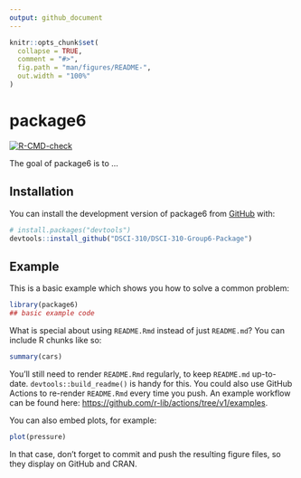 ```yaml
---
output: github_document
---
```


<!-- README.md is generated from README.Rmd. Please edit that file -->

```r
knitr::opts_chunk$set(
  collapse = TRUE,
  comment = "#>",
  fig.path = "man/figures/README-",
  out.width = "100%"
)
```

# package6

<!-- badges: start -->
[![R-CMD-check](https://github.com/DSCI-310/DSCI-310-Group-6-Package/workflows/R-CMD-check/badge.svg)](https://github.com/DSCI-310/DSCI-310-Group-6-Package/actions)
<!-- badges: end -->

The goal of package6 is to ...

## Installation

You can install the development version of package6 from [GitHub](https://github.com/) with:

``` r
# install.packages("devtools")
devtools::install_github("DSCI-310/DSCI-310-Group6-Package")
```

## Example

This is a basic example which shows you how to solve a common problem:

```r
library(package6)
## basic example code
```

What is special about using `README.Rmd` instead of just `README.md`? You can include R chunks like so:

```r
summary(cars)
```

You'll still need to render `README.Rmd` regularly, to keep `README.md` up-to-date. `devtools::build_readme()` is handy for this. You could also use GitHub Actions to re-render `README.Rmd` every time you push. An example workflow can be found here: <https://github.com/r-lib/actions/tree/v1/examples>.

You can also embed plots, for example:

```r
plot(pressure)
```

In that case, don't forget to commit and push the resulting figure files, so they display on GitHub and CRAN.
